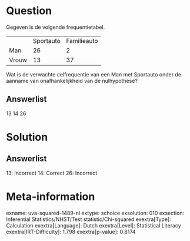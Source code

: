 Question
========

Gegeven is de volgende frequentietabel.

  ------- ----------- -------------
          Sportauto   Familieauto
  Man     26          2
  Vrouw   13          37
  ------- ----------- -------------

Wat is de verwachte celfrequentie van een Man met Sportauto onder de
aanname van onafhankelijkheid van de nulhypothese?

Answerlist
----------

13
14
26

Solution
========

Answerlist
----------

13: Incorrect
14: Correct
26: Incorrect

Meta-information
================
exname: uva-squared-1489-nl
extype: schoice
exsolution: 010
exsection: Inferential Statistics/NHST/Test statistic/Chi-squared
exextra[Type]: Calculation
exextra[Language]: Dutch
exextra[Level]: Statistical Literacy
exextra[IRT-Difficulty]: 1.798
exextra[p-value]: 0.8174
